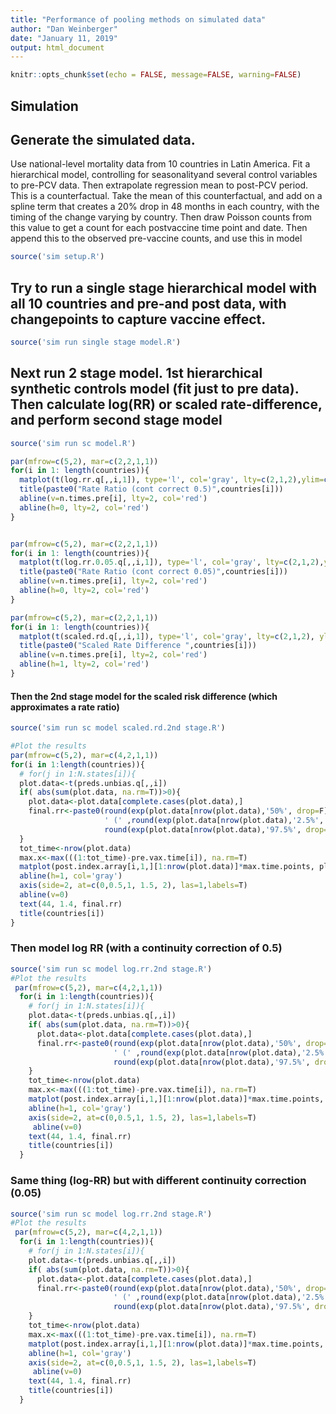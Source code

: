 ```yaml
---
title: "Performance of pooling methods on simulated data"
author: "Dan Weinberger"
date: "January 11, 2019"
output: html_document
---
```


```r
knitr::opts_chunk$set(echo = FALSE, message=FALSE, warning=FALSE)
```

## Simulation

## Generate the simulated data. 
Use national-level mortality data from 10 countries in Latin America. Fit a hierarchical model, controlling for seasonalityand several control variables to pre-PCV data. Then extrapolate regression mean to post-PCV period. This is a counterfactual. Take the mean of this counterfactual, and add on a spline term that creates a 20% drop in 48 months in each country, with the timing of the change varying by country. Then draw Poisson counts from this value to get a count for each postvaccine time point and date. Then append this to the observed pre-vaccine counts, and use this in model 

```r
source('sim setup.R')
```


## Try to run a single stage hierarchical model with all 10 countries and pre-and post data, with changepoints to capture vaccine effect.

```r
source('sim run single stage model.R')
```


## Next run 2 stage model. 1st hierarchical synthetic controls model (fit just to pre data). Then calculate log(RR) or scaled rate-difference, and perform second stage model

```r
source('sim run sc model.R')

par(mfrow=c(5,2), mar=c(2,2,1,1))
for(i in 1: length(countries)){
  matplot(t(log.rr.q[,,i,1]), type='l', col='gray', lty=c(2,1,2),ylim=c(-1.0,1.5), bty='l')
  title(paste0("Rate Ratio (cont correct 0.5)",countries[i]))
  abline(v=n.times.pre[i], lty=2, col='red')
  abline(h=0, lty=2, col='red')
}


par(mfrow=c(5,2), mar=c(2,2,1,1))
for(i in 1: length(countries)){
  matplot(t(log.rr.0.05.q[,,i,1]), type='l', col='gray', lty=c(2,1,2),ylim=c(-1.0,1.5), bty='l')
  title(paste0("Rate Ratio (cont correct 0.05)",countries[i]))
  abline(v=n.times.pre[i], lty=2, col='red')
  abline(h=0, lty=2, col='red')
}

par(mfrow=c(5,2), mar=c(2,2,1,1))
for(i in 1: length(countries)){
  matplot(t(scaled.rd.q[,,i,1]), type='l', col='gray', lty=c(2,1,2), ylim=c(-1,3) ,bty='l')
  title(paste0("Scaled Rate Difference ",countries[i]))
  abline(v=n.times.pre[i], lty=2, col='red')
  abline(h=1, lty=2, col='red')
}

```

#### Then the 2nd stage model for the scaled risk difference (which approximates a rate ratio)
```r
source('sim run sc model scaled.rd.2nd stage.R')

#Plot the results
par(mfrow=c(5,2), mar=c(4,2,1,1))
for(i in 1:length(countries)){
  # for(j in 1:N.states[i]){
  plot.data<-t(preds.unbias.q[,,i])
  if( abs(sum(plot.data, na.rm=T))>0){
    plot.data<-plot.data[complete.cases(plot.data),]
    final.rr<-paste0(round(exp(plot.data[nrow(plot.data),'50%', drop=F]),2),
                     ' (' ,round(exp(plot.data[nrow(plot.data),'2.5%', drop=F]),2),',',
                     round(exp(plot.data[nrow(plot.data),'97.5%', drop=F]),2),")")
  }
  tot_time<-nrow(plot.data)
  max.x<-max(((1:tot_time)-pre.vax.time[i]), na.rm=T)
  matplot(post.index.array[i,1,][1:nrow(plot.data)]*max.time.points, plot.data+1,type='l',yaxt='n', xlim=c(0, 48), xlab='months post-PCV introduction', ylim=c(-0.2,1.5), col='black', lty=c(2,1,2), bty='l')
  abline(h=1, col='gray')
  axis(side=2, at=c(0,0.5,1, 1.5, 2), las=1,labels=T)
  abline(v=0)
  text(44, 1.4, final.rr)
  title(countries[i])
}
```

### Then model log RR (with a continuity correction of 0.5)
```r
source('sim run sc model log.rr.2nd stage.R')
#Plot the results
 par(mfrow=c(5,2), mar=c(4,2,1,1))
  for(i in 1:length(countries)){
    # for(j in 1:N.states[i]){
    plot.data<-t(preds.unbias.q[,,i])
    if( abs(sum(plot.data, na.rm=T))>0){
      plot.data<-plot.data[complete.cases(plot.data),]
      final.rr<-paste0(round(exp(plot.data[nrow(plot.data),'50%', drop=F]),2),
                       ' (' ,round(exp(plot.data[nrow(plot.data),'2.5%', drop=F]),2),',',
                       round(exp(plot.data[nrow(plot.data),'97.5%', drop=F]),2),")")
    }
    tot_time<-nrow(plot.data)
    max.x<-max(((1:tot_time)-pre.vax.time[i]), na.rm=T)
    matplot(post.index.array[i,1,][1:nrow(plot.data)]*max.time.points, plot.data+1,type='l',yaxt='n', xlim=c(0, 48), xlab='months post-PCV introduction', ylim=c(-0.2,1.5), col='black', lty=c(2,1,2), bty='l')
    abline(h=1, col='gray')
    axis(side=2, at=c(0,0.5,1, 1.5, 2), las=1,labels=T)
     abline(v=0)
    text(44, 1.4, final.rr)
    title(countries[i])
  }
```

### Same thing (log-RR) but with different continuity correction (0.05)
```r
source('sim run sc model log.rr.2nd stage.R')
#Plot the results
 par(mfrow=c(5,2), mar=c(4,2,1,1))
  for(i in 1:length(countries)){
    # for(j in 1:N.states[i]){
    plot.data<-t(preds.unbias.q[,,i])
    if( abs(sum(plot.data, na.rm=T))>0){
      plot.data<-plot.data[complete.cases(plot.data),]
      final.rr<-paste0(round(exp(plot.data[nrow(plot.data),'50%', drop=F]),2),
                       ' (' ,round(exp(plot.data[nrow(plot.data),'2.5%', drop=F]),2),',',
                       round(exp(plot.data[nrow(plot.data),'97.5%', drop=F]),2),")")
    }
    tot_time<-nrow(plot.data)
    max.x<-max(((1:tot_time)-pre.vax.time[i]), na.rm=T)
    matplot(post.index.array[i,1,][1:nrow(plot.data)]*max.time.points, plot.data+1,type='l',yaxt='n', xlim=c(0, 48), xlab='months post-PCV introduction', ylim=c(-0.2,1.5), col='black', lty=c(2,1,2), bty='l')
    abline(h=1, col='gray')
    axis(side=2, at=c(0,0.5,1, 1.5, 2), las=1,labels=T)
     abline(v=0)
    text(44, 1.4, final.rr)
    title(countries[i])
  }
```